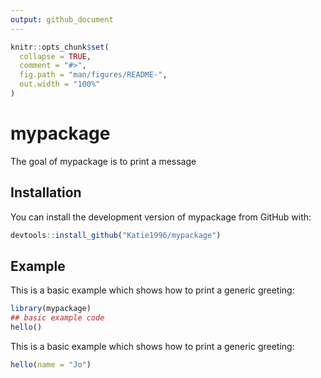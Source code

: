 ```yaml
---
output: github_document
---
```


<!-- README.md is generated from README.Rmd. Please edit that file -->

```r
knitr::opts_chunk$set(
  collapse = TRUE,
  comment = "#>",
  fig.path = "man/figures/README-",
  out.width = "100%"
)
```

# mypackage

<!-- badges: start -->
<!-- badges: end -->

The goal of mypackage is to print a message

## Installation

You can install the development version of mypackage from GitHub with: 

``` r
devtools::install_github("Katie1996/mypackage")
```

## Example

This is a basic example which shows how to print a generic greeting:

```r
library(mypackage)
## basic example code
hello()
```


This is a basic example which shows how to print a generic greeting:

```r
hello(name = "Jo")
```

